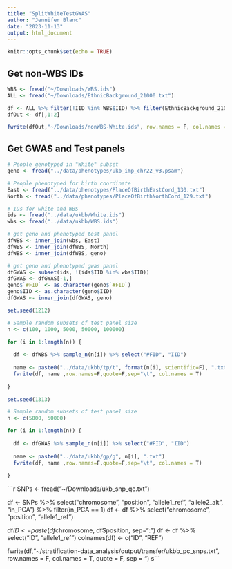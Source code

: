 ```yaml
---
title: "SplitWhiteTestGWAS"
author: "Jennifer Blanc"
date: "2023-11-13"
output: html_document
---
```


```r
knitr::opts_chunk$set(echo = TRUE)
```

## Get non-WBS IDs 

```r
WBS <- fread("~/Downloads/WBS.ids")
ALL <- fread("~/Downloads/EthnicBackground_21000.txt")

df <- ALL %>% filter(!IID %in% WBS$IID) %>% filter(EthnicBackground_21000 %in% c(1, 1001, 1002, 1003))
dfOut <- df[,1:2]

fwrite(dfOut,"~/Downloads/nonWBS-White.ids", row.names = F, col.names = T, quote = F, sep = "\t")
```

## Get GWAS and Test panels 

```r
# People genotyped in "White" subset
geno <- fread("../data/phenotypes/ukb_imp_chr22_v3.psam")

# People phenotyped for birth coordinate
East <- fread("../data/phenotypes/PlaceOfBirthEastCord_130.txt")
North <- fread("../data/phenotypes/PlaceOfBirthNorthCord_129.txt")

# IDs for white and WBS
ids <- fread("../data/ukbb/White.ids")
wbs <- fread("../data/ukbb/WBS.ids")

# get geno and phenotyped test panel
dfWBS <- inner_join(wbs, East)
dfWBS <- inner_join(dfWBS, North)
dfWBS <- inner_join(dfWBS, geno)

# get geno and phenotyped gwas panel 
dfGWAS <- subset(ids, !(ids$IID %in% wbs$IID))
dfGWAS <- dfGWAS[-1,]
geno$`#FID` <- as.character(geno$`#FID`)
geno$IID <- as.character(geno$IID)
dfGWAS <- inner_join(dfGWAS, geno)
```


```r
set.seed(1212)

# Sample random subsets of test panel size
n <- c(100, 1000, 5000, 50000, 100000)

for (i in 1:length(n)) {
  
  df <- dfWBS %>% sample_n(n[i]) %>% select("#FID", "IID")
  
  name <- paste0("../data/ukbb/tp/t", format(n[i], scientific=F), ".txt")
  fwrite(df, name ,row.names=F,quote=F,sep="\t", col.names = T)
  
}
```


```r
set.seed(1313)

# Sample random subsets of test panel size
n <- c(5000, 50000)

for (i in 1:length(n)) {
  
  df <- dfGWAS %>% sample_n(n[i]) %>% select("#FID", "IID")
  
  name <- paste0("../data/ukbb/gp/g", n[i], ".txt")
  fwrite(df, name ,row.names=F,quote=F,sep="\t", col.names = T)
  
}
```



```r
SNPs <- fread("~/Downloads/ukb_snp_qc.txt")


df <- SNPs %>% select("chromosome", "position", "allele1_ref", "allele2_alt", "in_PCA") %>% filter(in_PCA == 1)
df <- df %>% select("chromosome", "position", "allele1_ref")

df$ID <- paste(df$chromosome, df$position, sep=":")
df <- df %>% select("ID",  "allele1_ref")
colnames(df) <- c("ID", "REF")

fwrite(df,"~/stratification-data_analysis/output/transfer/ukbb_pc_snps.txt", row.names = F, col.names = T, quote = F, sep = "\t")
s```

